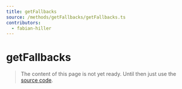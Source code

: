```yaml
---
title: getFallbacks
source: /methods/getFallbacks/getFallbacks.ts
contributors:
  - fabian-hiller
---
```


# getFallbacks

> The content of this page is not yet ready. Until then just use the [source code](https://github.com/fabian-hiller/valibot/blob/main/library/src/methods/getFallbacks/getFallbacks.ts).
